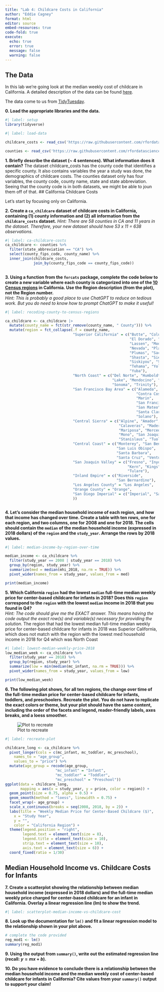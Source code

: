 ```yaml
---
title: "Lab 4: Childcare Costs in California"
author: "Eddie Cagney"
format: html
editor: source
embed-resources: true
code-fold: true
execute: 
  echo: true
  error: true
  message: false
  warning: false
---
```


## The Data

In this lab we're going look at the median weekly cost of childcare in
California. A detailed description of the data can be found [here](https://github.com/rfordatascience/tidytuesday/blob/master/data/2023/2023-05-09/readme.md).

The data come to us from [TidyTuesday](https://github.com/rfordatascience/tidytuesday).

**0. Load the appropriate libraries and the data.**

```r
#| label: setup
library(tidyverse)
```

```r
#| label: load-data

childcare_costs <- read_csv('https://raw.githubusercontent.com/rfordatascience/tidytuesday/master/data/2023/2023-05-09/childcare_costs.csv')

counties <- read_csv('https://raw.githubusercontent.com/rfordatascience/tidytuesday/master/data/2023/2023-05-09/counties.csv')
```

**1. Briefly describe the dataset (~ 4 sentences). What information does it contain?**
The dataset childcare_costs has the county code that identifies a specific county. It also contains variables the year a study was done, the demographics of childcare costs. The counties dataset only has four variables, the county code, county name, state and state abbreviation. Seeing that the county code is in both datasets, we might be able to joun them off of that.
## California Childcare Costs

Let's start by focusing only on California. 

**2. Create a `ca_childcare` dataset of childcare costs in California, containing (1) county information and (2) all information from the `childcare_costs` dataset.** 
*Hint: There are 58 counties in CA and 11 years in the dataset. Therefore, your new dataset should have 53 x 11 = 638 observations.*

```r
#| label: ca-childcare-costs
ca_childcare <- counties %>% 
  filter(state_abbreviation == "CA") %>% 
  select(county_fips_code, county_name) %>% 
  inner_join(childcare_costs,
             join_by(county_fips_code == county_fips_code))
  
```

**3. Using a function from the `forcats` package, complete the code below to create a new variable where each county is categorized into one of the [10 Census regions](https://census.ca.gov/regions/) in California. Use the Region description (from the plot), not the Region number.**  
*Hint: This is probably a good place to use ChatGPT to reduce on tedious work. But you do need to know how to prompt ChatGPT to make it useful!*

```r
#| label: recoding-county-to-census-regions

ca_childcare <- ca_childcare |> 
  mutate(county_name = fct(str_remove(county_name, " County"))) %>%
  mutate(region = fct_collapse(.f = county_name,
                               "Superior California" = c("Butte", "Colusa",
                                                         "El Dorado", "Glenn",
                                                         "Lassen", "Modoc",
                                                         "Nevada", "Placer",
                                                         "Plumas", "Sacramento",
                                                         "Shasta", "Sierra",
                                                         "Siskiyou", "Sutter",
                                                         "Tehama", "Yolo",
                                                         "Yuba"),  
                               "North Coast" = c("Del Norte", "Humboldt",
                                                 "Lake", "Mendocino", "Napa",
                                                 "Sonoma", "Trinity"),
                               "San Francisco Bay Area" = c("Alameda",
                                                            "Contra Costa",
                                                            "Marin", 
                                                            "San Francisco",
                                                            "San Mateo",
                                                            "Santa Clara",
                                                            "Solano"),
                               "Central Sierra" = c("Alpine", "Amador",
                                                    "Calaveras", "Madera",
                                                    "Mariposa", "Merced",
                                                    "Mono", "San Joaquin",
                                                    "Stanislaus", "Tuolumne"),
                               "Central Coast" = c("Monterey", "San Benito",
                                                   "San Luis Obispo",
                                                   "Santa Barbara",
                                                   "Santa Cruz", "Ventura"),  
                               "San Joaquin Valley" = c("Fresno", "Inyo",
                                                        "Kern", "Kings",
                                                        "Tulare"),  
                               "Inland Empire" = c("Riverside",
                                                   "San Bernardino"),
                               "Los Angeles County" = "Los Angeles",
                               "Orange County" = "Orange",  
                               "San Diego Imperial" = c("Imperial", "San Diego")
                               ))



```


**4. Let's consider the median household income of each region, and how that income has changed over time. Create a table with ten rows, one for each region, and two columns, one for 2008 and one for 2018. The cells should contain the `median` of the median household income (expressed in 2018 dollars) of the `region` and the `study_year`. Arrange the rows by 2018 values.**

```r
#| label: median-income-by-region-over-time

median_income <- ca_childcare %>% 
  filter(study_year == 2008 | study_year == 2018) %>%
  group_by(region, study_year) %>% 
  summarize(med = median(mhi_2018, na.rm = TRUE)) %>% 
  pivot_wider(names_from = study_year, values_from = med)

print(median_income)

```


**5. Which California `region` had the lowest `median` full-time median weekly price for center-based childcare for infants in 2018? Does this `region` correspond to the `region` with the lowest `median` income in 2018 that you found in Q4?**  
*Hint: The code should give me the EXACT answer. This means having the code output the exact row(s) and variable(s) necessary for providing the solution.*
The region that had the lowest median full-time median weekly price for center-based childcare for infants in 2018 was Superior California, which does not match with the region with the lowest med household income in 2018 for Q4 which was North Coast
```r
#| label: lowest-median-weekly-price-2018
low_median_week <- ca_childcare %>% 
  filter(study_year == 2018) %>%
  group_by(region, study_year) %>% 
  summarize(low = min(median(mc_infant, na.rm = TRUE))) %>% 
  pivot_wider(names_from = study_year, values_from = low)

print(low_median_week)
```

**6. The following plot shows, for all ten regions, the change over time of the full-time median price for center-based childcare for infants, toddlers, and preschoolers. Recreate the plot. You do not have to replicate the exact colors or theme, but your plot should have the same content, including the order of the facets and legend, reader-friendly labels, axes breaks, and a loess smoother.**

![Plot to recreate](https://atheobold.github.io/groupworthy-data-science/labs/instructions/images/lab-4-recreate-plot.png)

```r
#| label: recreate-plot

childcare_long <- ca_childcare %>%
  pivot_longer(cols = c(mc_infant, mc_toddler, mc_preschool),
    names_to = "age_group",
    values_to = "price") %>%
  mutate(age_group = recode(age_group,
                       "mc_infant" = "Infant",
                       "mc_toddler" = "Toddler",
                       "mc_preschool" = "Preschool"))
ggplot(data = childcare_long,
       mapping = aes(x = study_year, y = price, color = region)) +
  geom_point(size = 0.75, alpha = 0.5) +
  geom_smooth(method = "loess", linewidth = 0.75) +
  facet_wrap(~ age_group) + 
  scale_x_continuous(breaks = seq(2008, 2018, by = 2)) + 
  labs(title = "Weekly Median Price for Center-Based Childcare ($)",
    x = "Study Year",
    y = "",
    color = "California Region") +
  theme(legend.position = "right",
        legend.text = element_text(size = 8),
        legend.title = element_text(size = 10),
        strip.text = element_text(size = 10),
        axis.text = element_text(size = 6)) +
  coord_fixed(ratio = 1/30)


```


## Median Household Income vs. Childcare Costs for Infants

**7. Create a scatterplot showing the relationship between median household income (expressed in 2018 dollars) and the full-time median weekly price charged for center-based childcare for an infant in California. Overlay a linear regression line (lm) to show the trend.**

```r
#| label: scatterplot-median-income-vs-childcare-cost

```

**8. Look up the documentation for `lm()` and fit a linear regression model to the relationship shown in your plot above.**

```r
# complete the code provided
reg_mod1 <- lm()
summary(reg_mod1)
```

**9. Using the output from `summary()`, write out the estimated regression line (recall: $y = mx + b$).**

**10. Do you have evidence to conclude there is a relationship between the median household income and the median weekly cost of center-based childcare for infants in California? Cite values from your `summary()` output to support your claim!**
